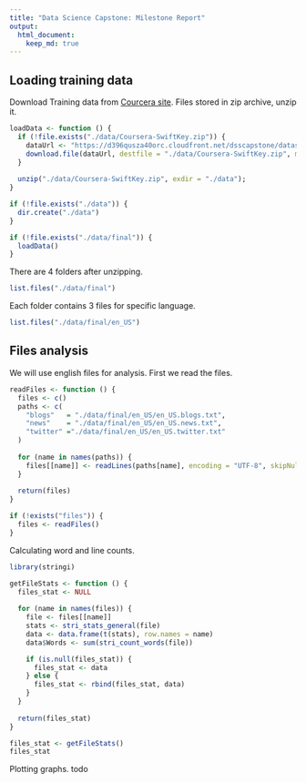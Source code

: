 ```yaml
---
title: "Data Science Capstone: Milestone Report"
output: 
  html_document:
    keep_md: true
---
```



## Loading training data

Download Training data from [Courcera site](https://d396qusza40orc.cloudfront.net/dsscapstone/dataset/Coursera-SwiftKey.zip). Files stored in zip archive, unzip it.
```r
loadData <- function () {
  if (!file.exists("./data/Coursera-SwiftKey.zip")) {
    dataUrl <- "https://d396qusza40orc.cloudfront.net/dsscapstone/dataset/Coursera-SwiftKey.zip"
    download.file(dataUrl, destfile = "./data/Coursera-SwiftKey.zip", method = "curl")
  }
  
  unzip("./data/Coursera-SwiftKey.zip", exdir = "./data");
}

if (!file.exists("./data")) {
  dir.create("./data")
}

if (!file.exists("./data/final")) {
  loadData()
}
```

There are 4 folders after unzipping.
```r
list.files("./data/final")
```

Each folder contains 3 files for specific language.
```r
list.files("./data/final/en_US")
```

## Files analysis

We will use english files for analysis. First we read the files.
```r
readFiles <- function () {
  files <- c()
  paths <- c(
    "blogs"   = "./data/final/en_US/en_US.blogs.txt",
    "news"    = "./data/final/en_US/en_US.news.txt",
    "twitter" ="./data/final/en_US/en_US.twitter.txt"
  )
  
  for (name in names(paths)) {
    files[[name]] <- readLines(paths[name], encoding = "UTF-8", skipNul = TRUE)
  }
  
  return(files)
}

if (!exists("files")) {
  files <- readFiles()
}
```

Calculating word and line counts.
```r
library(stringi)

getFileStats <- function () {
  files_stat <- NULL
  
  for (name in names(files)) {
    file <- files[[name]]
    stats <- stri_stats_general(file)
    data <- data.frame(t(stats), row.names = name)
    data$Words <- sum(stri_count_words(file))

    if (is.null(files_stat)) {
      files_stat <- data
    } else {
      files_stat <- rbind(files_stat, data)
    }
  }
  
  return(files_stat)
}

files_stat <- getFileStats()
files_stat
```

Plotting graphs. todo